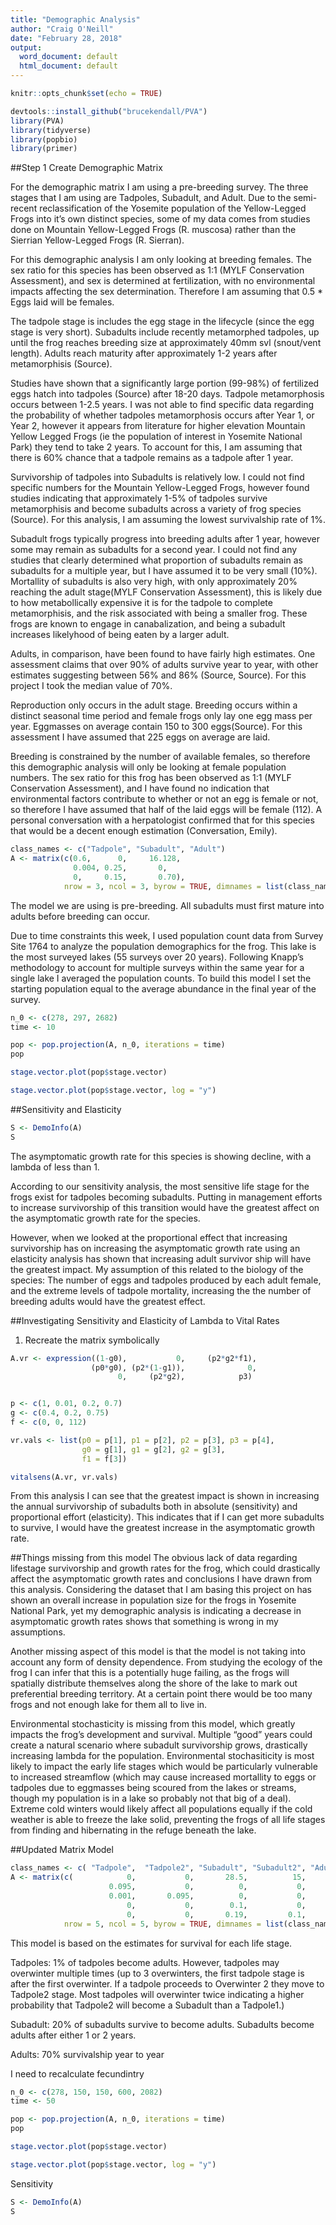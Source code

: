 ---
title: "Demographic Analysis"
author: "Craig O'Neill"
date: "February 28, 2018"
output:
  word_document: default
  html_document: default
---

```{r setup, include=FALSE}
knitr::opts_chunk$set(echo = TRUE)
```

```{r}
devtools::install_github("brucekendall/PVA")
library(PVA)
library(tidyverse)
library(popbio)
library(primer)
```

##Step 1 Create Demographic Matrix

For the demographic matrix I am using a pre-breeding survey.  The three stages that I am using are Tadpoles, Subadult, and Adult.  Due to the semi-recent reclassification of the Yosemite population of the Yellow-Legged Frogs into it's own distinct species, some of my data comes from studies done on Mountain Yellow-Legged Frogs (R. muscosa) rather than the Sierrian Yellow-Legged Frogs (R. Sierran).

For this demographic analysis I am only looking at breeding females.  The sex ratio for this species has been observed as 1:1 (MYLF Conservation Assessment), and sex is determined at fertilization, with no environmental impacts affecting the sex determination.  Therefore I am assuming that 0.5 * Eggs laid will be females.

The tadpole stage is includes the egg stage in the lifecycle (since the egg stage is very short).  Subadults include recently metamorphed tadpoles, up until the frog reaches breeding size at approximately 40mm svl (snout/vent length).  Adults reach maturity after approximately 1-2 years after metamorphisis (Source).

Studies have shown that a significantly large portion (99-98%) of fertilized eggs hatch into tadpoles (Source) after 18-20 days.  Tadpole metamorphosis occurs between 1-2.5 years.  I was not able to find specific data regarding the probability of whether tadpoles metamorphosis occurs after Year 1, or Year 2, however it appears from literature for higher elevation Mountain Yellow Legged Frogs (ie the population of interest in Yosemite National Park) they tend to take 2 years.  To account for this,  I am assuming that there is  60% chance that a tadpole remains as a tadpole after 1 year.

Survivorship of tadpoles into Subadults is relatively low.  I could not find specific numbers for the Mountain Yellow-Legged Frogs, however found studies indicating that approximately 1-5% of tadpoles survive metamorphisis and become subadults across a variety of frog species (Source).  For this analysis, I am assuming the lowest survivalship rate of 1%.

Subadult frogs typically progress into breeding adults after 1 year, however some may remain as subadults for a second year.  I could not find any studies that clearly determined what proportion of subadults remain as subadults for a multiple year, but I have assumed it to be very small (10%).  Mortallity of subadults is also very high, with only approximately 20% reaching the adult stage(MYLF Conservation Assessment), this is likely due to how metabollically expensive it is for the tadpole to complete metamorphisis, and the risk associated with being a smaller frog.  These frogs are known to engage in canabalization, and being a subadult increases likelyhood of being eaten by a larger adult.

Adults, in comparison, have been found to have fairly high estimates.  One assessment claims that over 90% of adults survive year to year, with other estimates suggesting between 56% and 86% (Source, Source).  For this project I took the median value of 70%.

Reproduction only occurs in the adult stage.  Breeding occurs within a distinct seasonal time period and female frogs only lay one egg mass per year.  Eggmasses on average contain 150 to 300 eggs(Source).  For this assessment I have assumed that 225 eggs on average are laid.  

Breeding is constrained by the number of available females, so therefore this demographic analysis will only be looking at female population numbers.  The sex ratio for this frog has been observed as 1:1 (MYLF Conservation Assessment), and I have found no indication that environmental factors contribute to whether or not an egg is female or not, so therefore I have assumed that half of the laid eggs will be female (112).  A personal conversation with a herpatologist confirmed that for this species that would be a decent enough estimation (Conversation, Emily).


```{r}
class_names <- c("Tadpole", "Subadult", "Adult")
A <- matrix(c(0.6,      0,     16.128,
              0.004, 0.25,       0,
              0,     0.15,       0.70),
            nrow = 3, ncol = 3, byrow = TRUE, dimnames = list(class_names, class_names))
```

The model we are using is pre-breeding.  All subadults must first mature into adults before breeding can occur.  

Due to time constraints this week, I used population count data from Survey Site 1764 to analyze the population demographics for the frog.  This lake is the most surveyed lakes (55 surveys over 20 years).  Following Knapp's methodology to account for multiple surveys within the same year for a single lake I averaged the population counts.  To build this model I set the starting population equal to the average abundance in the final year of the survey.

```{r}
n_0 <- c(278, 297, 2682)
time <- 10

pop <- pop.projection(A, n_0, iterations = time)
pop

stage.vector.plot(pop$stage.vector)

stage.vector.plot(pop$stage.vector, log = "y")
```

##Sensitivity and Elasticity

```{r}
S <- DemoInfo(A)
S
```

The asymptomatic growth rate for this species is showing decline, with a lambda of less than 1.

According to our sensitivity analysis, the most sensitive life stage for the frogs exist for tadpoles becoming subadults.  Putting in management efforts to increase survivorship of this transition would have the greatest affect on the asymptomatic growth rate for the species.

However, when we looked at the proportional effect that increasing survivorship has on increasing the asymptomatic growth rate using an elasticity analysis has shown that increasing adult survivor ship will have the greatest impact.  My assumption of this related to the biology of the species:  The number of eggs and tadpoles produced by each adult female, and the extreme levels of tadpole mortality, increasing the the number of breeding adults would have the greatest effect.

##Investigating Sensitivity and Elasticity of Lambda to Vital Rates

1.  Recreate the matrix symbolically

```{r}
A.vr <- expression((1-g0),           0,     (p2*g2*f1),
                  (p0*g0), (p2*(1-g1)),              0,
                        0,     (p2*g2),            p3)


p <- c(1, 0.01, 0.2, 0.7)
g <- c(0.4, 0.2, 0.75)
f <- c(0, 0, 112)

vr.vals <- list(p0 = p[1], p1 = p[2], p2 = p[3], p3 = p[4],
                g0 = g[1], g1 = g[2], g2 = g[3],
                f1 = f[3])

vitalsens(A.vr, vr.vals)
```

From this analysis I can see that the greatest impact is shown in increasing the annual survivorship of subadults both in absolute (sensitivity) and proportional effort (elasticity).  This indicates that if I can get more subadults to survive, I would have the greatest increase in the asymptomatic growth rate.

##Things missing from this model
The obvious lack of data regarding lifestage survivorship and growth rates for the frog, which could drastically affect the asymptomatic growth rates and conclusions I have drawn from this analysis.  Considering the dataset that I am basing this project on has shown an overall increase in population size for the frogs in Yosemite National Park, yet my demographic analysis is indicating a decrease in asymptomatic growth rates shows that something is wrong in my assumptions.

Another missing aspect of this model is that the model is not taking into account any form of density dependence.  From studying the ecology of the frog I can infer that this is a potentially huge failing, as the frogs will spatially distribute themselves along the shore of the lake to mark out preferential breeding territory.  At a certain point there would be too many frogs and not enough lake for them all to live in.  

Environmental stochasticity is missing from this model, which greatly impacts the frog's development and survival.  Multiple "good" years could create a natural scenario where subadult survivorship grows, drastically increasing lambda for the population.  Environmental stochasiticity is most likely to impact the early life stages which would be particularly vulnerable to increased streamflow (which may cause increased mortallity to eggs or tadpoles due to eggmasses being scoured from the lakes or streams, though my population is in a lake so probably not that big of a deal).  Extreme cold winters would likely affect all populations equally if the cold weather is able to freeze the lake solid, preventing the frogs of all life stages from finding and hibernating in the refuge beneath the lake.


##Updated Matrix Model
```{r}
class_names <- c( "Tadpole",  "Tadpole2", "Subadult", "Subadult2", "Adult")
A <- matrix(c(            0,           0,       28.5,          15,     105,
                      0.095,           0,          0,           0,       0,
                      0.001,       0.095,          0,           0,       0,
                          0,           0,        0.1,           0,       0,
                          0,           0,       0.19,         0.1,     0.7 ),
            nrow = 5, ncol = 5, byrow = TRUE, dimnames = list(class_names, class_names))

```

This model is based on the estimates for survival for each life stage.

Tadpoles:  1% of tadpoles become adults.  However, tadpoles may overwinter multiple times (up to 3 overwinters, the first tadpole stage is after the first overwinter.  If a tadpole proceeds to Overwinter 2 they move to Tadpole2 stage.  Most tadpoles will overwinter twice indicating a higher probability that Tadpole2 will become a Subadult than a Tadpole1.)

Subadult:  20% of subadults survive to become adults.  Subadults become adults after either 1 or 2 years.  

Adults:  70% survivalship year to year

I need to recalculate fecundintry

```{r}
n_0 <- c(278, 150, 150, 600, 2082)
time <- 50

pop <- pop.projection(A, n_0, iterations = time)
pop

stage.vector.plot(pop$stage.vector)

stage.vector.plot(pop$stage.vector, log = "y")
```

Sensitivity
```{r}
S <- DemoInfo(A)
S
```

